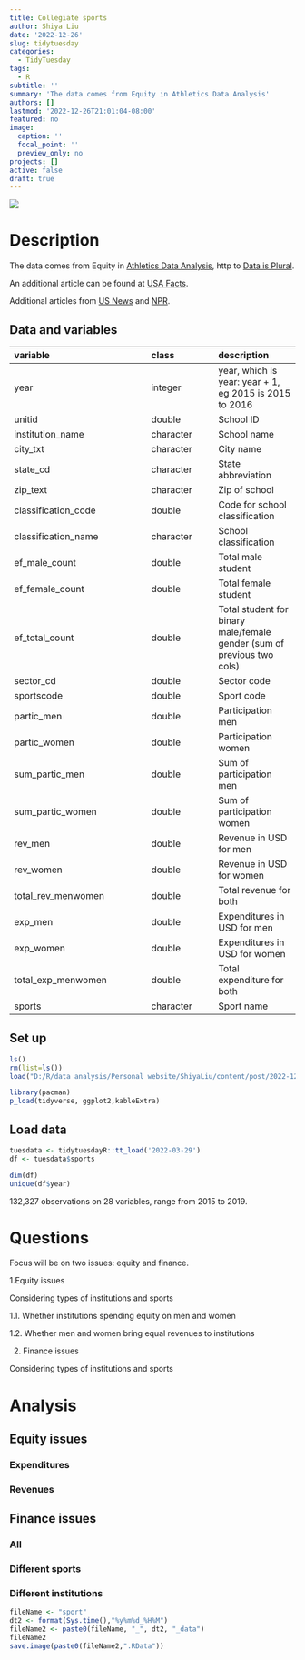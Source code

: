 ```yaml
---
title: Collegiate sports
author: Shiya Liu
date: '2022-12-26'
slug: tidytuesday
categories:
  - TidyTuesday
tags:
  - R
subtitle: ''
summary: 'The data comes from Equity in Athletics Data Analysis'
authors: []
lastmod: '2022-12-26T21:01:04-08:00'
featured: no
image:
  caption: ''
  focal_point: ''
  preview_only: no
projects: []
active: false
draft: true
---
```

![](plot_logo.png)


# Description

The data comes from Equity in [Athletics Data Analysis](https://ope.ed.gov/athletics/#/datafile/list), http to [Data is Plural](https://www.data-is-plural.com/archive/2020-1).

An additional article can be found at [USA Facts](https://usafacts.org/articles/coronavirus-college-football-profit-sec-acc-pac-12-big-ten-millions-fall-2020/).

Additional articles from [US News](https://www.usnews.com/news/sports/articles/2021-10-26/second-ncaa-gender-equity-report-shows-spending-disparities#:~:text=The%20NCAA%20spent%20%244%2C285%20per,championships%20than%20for%20the%20women's.) and [NPR](https://www.npr.org/2021/10/27/1049530975/ncaa-spends-more-on-mens-sports-report-reveals).


## Data and variables

|variable            |class     |description |
|:-------------------|:---------|:-----------|
|year                |integer   | year, which is year: year + 1, eg 2015 is 2015 to 2016|
|unitid              |double    | School ID|
|institution_name    |character | School name|
|city_txt            |character | City name|
|state_cd            |character | State abbreviation|
|zip_text            |character | Zip of school|
|classification_code |double    | Code for school classification|
|classification_name |character | School classification|
|ef_male_count       |double    | Total male student|
|ef_female_count     |double    | Total female student|
|ef_total_count      |double    | Total student for binary male/female gender (sum of previous two cols)|
|sector_cd           |double    | Sector code|
|sportscode          |double    | Sport code|
|partic_men          |double    | Participation men|
|partic_women        |double    | Participation women|
|sum_partic_men      |double    | Sum of participation men|
|sum_partic_women    |double    | Sum of participation women|
|rev_men             |double    | Revenue in USD for men|
|rev_women           |double    | Revenue in USD for women|
|total_rev_menwomen  |double    | Total revenue for both|
|exp_men             |double    | Expenditures in USD for men|
|exp_women           |double    | Expenditures in USD for women|
|total_exp_menwomen  |double    | Total expenditure for both|
|sports              |character | Sport name|






## Set up
```r
ls()
rm(list=ls())
load("D:/R/data analysis/Personal website/ShiyaLiu/content/post/2022-12-26-tidytuesday/sport_221227_1911_data.RData")
```

```r
library(pacman)
p_load(tidyverse, ggplot2,kableExtra)
```

## Load data
```r
tuesdata <- tidytuesdayR::tt_load('2022-03-29')
df <- tuesdata$sports
```

```r
dim(df)
unique(df$year)
```
132,327 observations on 28 variables, range from 2015 to 2019.

# Questions
Focus will be on two issues: equity and finance. 

1.Equity issues

Considering types of institutions and sports

1.1. Whether institutions spending equity on men and women

1.2. Whether men and women bring equal revenues to institutions

2. Finance issues

Considering types of institutions and sports


# Analysis

## Equity issues

### Expenditures

### Revenues

## Finance issues

### All

### Different sports

### Different institutions


```r
fileName <- "sport"
dt2 <- format(Sys.time(),"%y%m%d_%H%M")
fileName2 <- paste0(fileName, "_", dt2, "_data")
fileName2
save.image(paste0(fileName2,".RData"))
```


